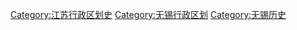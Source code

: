 [[Category:江苏行政区划史|Category:江苏行政区划史]]
[[Category:无锡行政区划|Category:无锡行政区划]]
[[Category:无锡历史|Category:无锡历史]]